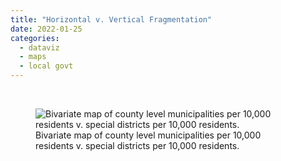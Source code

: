 ```yaml
---
title: "Horizontal v. Vertical Fragmentation"
date: 2022-01-25
categories: 
  - dataviz
  - maps 
  - local govt
---
```

&nbsp;

::: {.column-page}
![Bivariate map of county level municipalities per 10,000 residents v. special districts per 10,000 residents.](img/bivariate.png){fig-align="center"}
:::

